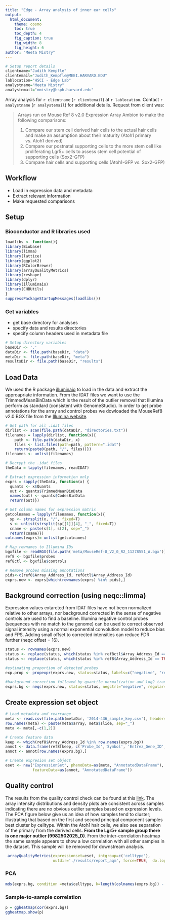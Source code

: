 ```yaml
---
title: "Edge - Array analysis of inner ear cells"
output:
  html_document:
    theme: cosmo
    toc: true
    toc_depth: 4
    fig_caption: true
    fig_width: 8
    fig_height: 6
author: "Meeta Mistry"
---
```


```r

# Setup report details
clientname="Judith Kempfle"
clientemail="Judith_Kempfle@MEEI.HARVARD.EDU"
lablocation="HSCI - Edge Lab"
analystname="Meeta Mistry"
analystemail="mmistry@hsph.harvard.edu"
```

Array analysis for `r clientname` (`r clientemail`) at `r lablocation`. Contact `r analystname` (`r analystemail`) for additional details. Request from client was:

> Arrays run on Mouse Ref 8 v2.0 Expression Array Ambion to make the following comparisons:
>
> 1. Compare our stem cell derived hair cells to the actual hair cells and make an assumption about their maturity (Atoh1 primary vs. Atoh1 derived)
> 2. Compare our postnatal supporting cells to the more stem cell like proliferating Lgr5+ cells to assess stem cell potential of supporting cells (Sox2-GFP)
> 3. Compare hair cells and supporting cells (Atoh1-GFP vs. Sox2-GFP)


## Workflow
* Load in expression data and metadata
* Extract relevant information
* Make requested comparisons

## Setup

### Bioconductor and R libraries used

```r

loadlibs <- function(){
library(Biobase)
library(limma)
library(lattice)
library(ggplot2)
library(RColorBrewer)
library(arrayQualityMetrics)
library(reshape)
library(dplyr)
library(illuminaio)
library(CHBUtils)
}
suppressPackageStartupMessages(loadlibs())
```

### Get variables
* get base directory for analyses
* specify data and results directories
* specify column headers used in metadata file


```r
# Setup directory variables
baseDir <- '.'
dataDir <- file.path(baseDir, "data")
metaDir <- file.path(baseDir, "meta")
resultsDir <- file.path(baseDir, "results")
```


## Load Data
We used the R package [illuminaio](http://www.bioconductor.org/packages/release/bioc/vignettes/illuminaio/inst/doc/illuminaio.pdf) to load in the data and extract the approapriate information. From the IDAT files we want to use the TrimmedMeanBinData which is the result of the outlier removal that Illumina perform as standard (consistent with GenomeStudio). In order to get probe annotations for the array and control probes we dowloaded the MouseRef8 v2.0 BGX file from the [Illumina website](http://support.illumina.com/array/downloads.html). 

```r

# Get path for all .idat files
dirlist <- scan(file.path(dataDir, "directories.txt"))
filenames = lapply(dirlist, function(x){
    path <- file.path(dataDir, x)
    files <- list.files(path=path, pattern=".idat")
    return(paste0(path, "/", files))})
filenames <- unlist(filenames)

# Decrypt the .idat files
theData = lapply(filenames, readIDAT)

# Extract expression information only
exprs = sapply(theData, function(x) {
  quants <- x$Quants
  out <- quants$TrimmedMeanBinData
  names(out) <- quants$CodesBinData
  return(out)})

# Get column names for expression matrix
getcolnames = lapply(filenames, function(x){
  sp <- strsplit(x, "/", fixed=T)
  s <- unlist(strsplit(sp[[1]][4], "_", fixed=T))
  cname <- paste(s[1], s[2], sep="_")
  return(cname)})
colnames(exprs)= unlist(getcolnames)

# Map rownames to Illumina IDs
bgxfile <- readBGX(file.path('meta/MouseRef-8_V2_0_R2_11278551_A.bgx'))
ref8 <- bgxfile$probes
ref8ctl <- bgxfile$controls

# Remove probes missing annotations
pids<-c(ref8$Array_Address_Id, ref8ctl$Array_Address_Id)
exprs.new <- exprs[which(rownames(exprs) %in% pids),]
```

## Background correction (using neqc::limma)
Expression values extarcted from IDAT files have not been normalized relative to other arrays, nor background corrected in the sense of negative controls are used to find a baseline. Illumina negative control probes (sequences with no match to the genome) can be used to correct observed signal intensity using a normal exponential convolution model to reduce bias and FPS. Adding small offset to corrected intensities can reduce FDR further (neqc offset = 16).

```r

status <- rownames(exprs.new)
status <- replace(status, which(status %in% ref8ctl$Array_Address_Id == TRUE), "negative")
status <- replace(status, which(status %in% ref8$Array_Address_Id == TRUE), "regular")

#estimating proportion of detected probes
exp.prop <- propexpr(exprs.new, status=status, labels=c("negative", "regular") )

#background correction followed by quantile normalization and log2 transformation
exprs.bg <- neqc(exprs.new, status=status, negctrl="negative", regular="regular", offset=16)# returns matrix without control probes
```


## Create expression set object
```r
# Load metadata and rearrange
meta <- read.csv(file.path(metaDir, '2014-436_sample_key.csv'), header=T)
row.names(meta) <- paste(meta$array, meta$slide, sep="_")
meta <- meta[,-c(1,2)]

# Create feature data
keep <- which(ref8$Array_Address_Id %in% row.names(exprs.bg))
annot <- data.frame(ref8[keep, c('Probe_Id','Symbol', 'Entrez_Gene_ID', 'Cytoband')], row.names=ref8[keep, 'Array_Address_Id'])
annot <- annot[row.names(exprs.bg),]

# Create expresion set object
eset <- new("ExpressionSet", phenoData=as(meta, "AnnotatedDataFrame"), exprs=as.matrix(exprs.bg), 
            featureData=as(annot, "AnnotatedDataFrame"))

```


## Quality control
The results from the quality control check can be found at this [link](./results/reprot_aqm/index.html). The array intensity distributions and density plots are consistent across samples indicating there are no obvious outlier samples based on expression levels. The PCA figure below give us an idea of how samples tend to cluster; illustrating that based on the first and second principal component samples best cluster by celltype. Within the Atoh1 hair cells, we also see separation of the primary from the derived cells. **From the Lgr5+ sample group there is one major outlier (9982502025_D)**. From the inter-correlation heatmap the same sample appears to show a low correlation with all other samples in the dataset. This sample will be removed for downstream analysis.

```r

 arrayQualityMetrics(expressionset=eset, intgroup=c('celltype'),
                     outdir='./results/report_aqm', force=TRUE,  do.logtransform=FALSE)
```

### PCA
```r
mds(exprs.bg, condition =meta$celltype, k=length(colnames(exprs.bg)) - 1)
```

### Sample-to-sample correlation
```r
p = ggheatmap(cor(exprs.bg))
ggheatmap.show(p)
```

